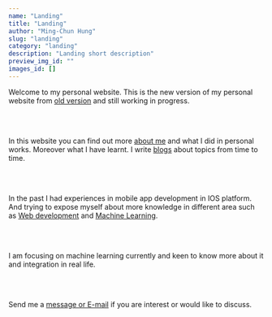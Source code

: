 ```yaml
---
name: "Landing"
title: "Landing"
author: "Ming-Chun Hung"
slug: "landing"
category: "landing"
description: "Landing short description"
preview_img_id: ""
images_id: []
---
```


Welcome to my personal website. This is the new version of my personal website
from [old version](https://nelsonpunch.netlify.app/) and still working in progress.

<br />
<br />

In this website you can find out more [about me](/about/) and what I did in personal
works. Moreover what I have learnt. I write [blogs](/blogs/) about topics from time to time.

<br />
<br />

In the past I had experiences in mobile app development in IOS platform. And trying
to expose myself about more knowledge in different area such as [Web development](/works/web/)
and [Machine Learning](/works/machine-learning/).

<br />
<br />

I am focusing on machine learning currently and keen to know more about it and integration
in real life.

<br />
<br />

Send me a [message or E-mail](/contact/message-me/) if you are interest or would like to discuss.

<br />
<br />
